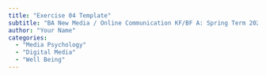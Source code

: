 ```yaml
---
title: "Exercise 04 Template"
subtitle: "BA New Media / Online Communication KF/BF A: Spring Term 2023"
author: "Your Name"
categories:
  - "Media Psychology"
  - "Digital Media"
  - "Well Being"
---
```


